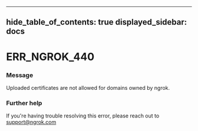 

---
hide_table_of_contents: true
displayed_sidebar: docs
---


# ERR_NGROK_440

### Message
Uploaded certificates are not allowed for domains owned by ngrok.

<ErrorDetails />



### Further help
If you're having trouble resolving this error, please reach out to [support@ngrok.com](mailto:support@ngrok.com?subject=Help%20with%20ERR_NGROK_440)

